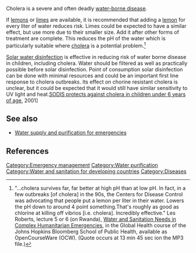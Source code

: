 Cholera is a severe and often deadly [[water-borne disease]]. 

If [[lemons]] or [[limes]] are available, it is recommended that adding a [[lemon]] for every liter of water reduces risk. Limes could be expected to have a similar effect, but use more due to their smaller size. Add it after other forms of treatment are complete.{{fact}} This reduces the pH of the water which is particularly suitable where [[cholera]] is a potential problem.<ref>"...cholera survives far, far better at high pH than at low pH. In fact, in a few outbreaks [of cholera] in the 90s, the Centers for Disease Control was advocating that people put a lemon per liter in their water. Lowers the pH down to around 4 point something.That's roughly as good as chlorine at killing off vibrios [i.e. cholera]. Incredibly effective." Les Roberts, lecture 5 or 6 (on Rwanda), [http://ocw.jhsph.edu/courses/watersanitation/ Water and Sanitation Needs in Complex Humanitarian Emergencies], in the Global Health course of the Johns Hopkins Bloomberg School of Public Health, available as OpenCourseWare (OCW). (Quote occurs at 13 min 45 sec ion the MP3 file.)</ref>

[[Solar water disinfection]] is effective in reducing risk of water borne disease in children, including cholera. Water should be filtered as well as practically possible before solar disinfection. Point of consumption solar disinfection can be done with minimal resources and could be an important first line response to cholera outbreaks. Its effect on chorine resistant cholera is unclear, but it could be expected that it would still have similar sensitivity to UV light and heat.[http://www.ncbi.nlm.nih.gov/pubmed/11567937 SODIS protects against cholera in children under 6 years of age], 2001]

== See also ==

* [[Water supply and purification for emergencies]]

== References ==
<references/>


[[Category:Emergency management]]
[[Category:Water purification]]
[[Category:Water and sanitation for developing countries]]
[[Category:Diseases]]